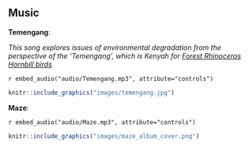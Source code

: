 ## Music

**Temengang**:

*This song explores issues of environmental degradation from the perspective of the 'Temengang', which is Kenyah for [Forest Rhinoceros Hornbill birds](https://en.wikipedia.org/wiki/Rhinoceros_hornbill)*

`r embed_audio("audio/Temengang.mp3", attribute="controls")`

```r
knitr::include_graphics("images/temengang.jpg")
```

**Maze**:

`r embed_audio("audio/Maze.mp3", attribute="controls")`

```r
knitr::include_graphics("images/maze_album_cover.png")
```
